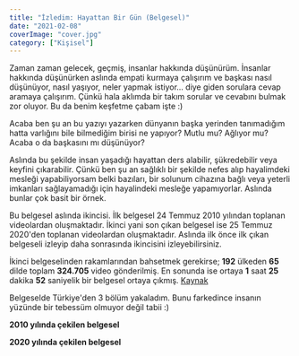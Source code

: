 ```yaml
---
title: "İzledim: Hayattan Bir Gün (Belgesel)"
date: "2021-02-08"
coverImage: "cover.jpg"
category: ["Kişisel"]
---
```


Zaman zaman gelecek, geçmiş, insanlar hakkında düşünürüm. İnsanlar hakkında düşünürken aslında empati kurmaya çalışırım ve başkası nasıl düşünüyor, nasıl yaşıyor, neler yapmak istiyor... diye giden sorulara cevap aramaya çalışırım. Çünkü hala aklımda bir takım sorular ve cevabını bulmak zor oluyor. Bu da benim keşfetme çabam işte :)

Acaba ben şu an bu yazıyı yazarken dünyanın başka yerinden tanımadığım hatta varlığını bile bilmediğim birisi ne yapıyor? Mutlu mu? Ağlıyor mu? Acaba o da başkasını mı düşünüyor? 

Aslında bu şekilde insan yaşadığı hayattan ders alabilir, şükredebilir veya keyfini çıkarabilir. Çünkü ben şu an sağlıklı bir şekilde nefes alıp hayalimdeki mesleği yapabiliyorsam belki bazıları, bir solunum cihazına bağlı veya yeterli imkanları sağlayamadığı için hayalindeki mesleğe yapamıyorlar. Aslında bunlar çok basit bir örnek.

Bu belgesel aslında ikincisi. İlk belgesel 24 Temmuz 2010 yılından toplanan videolardan oluşmaktadır. İkinci yani son çıkan belgesel ise 25 Temmuz 2020'den toplanan videolardan oluşmaktadır. Aslında ilk önce ilk çıkan belgeseli izleyip daha sonrasında ikincisini izleyebilirsiniz. 

İkinci belgeselinden rakamlarından bahsetmek gerekirse; **192** ülkeden **65** dilde toplam **324.705** video gönderilmiş. En sonunda ise ortaya **1** saat **25** dakika **52** saniyelik bir belgesel ortaya çıkmış. [Kaynak](https://www.instagram.com/lifeinaday2020/)

Belgeselde Türkiye'den 3 bölüm yakaladım. Bunu farkedince insanın yüzünde bir tebessüm olmuyor değil tabii :)


**2010 yılında çekilen belgesel**
<Youtube id="JaFVr_cJJIY" />


**2020 yılında çekilen belgesel**
<Youtube id="vcsSc2iksC0" />